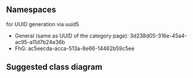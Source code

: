 == Namespaces ==
for UUID generation via uuid5

* General (same as UUID of the category page): 3d238d05-316e-45a4-ac95-a11d7b24e36b
* FhG: ac5eecda-acca-513a-8e66-14462b59c5ee

== Suggested class diagram ==
{{Template:ELN/Editor/DrawIO
|file_name=location-class-diagram
|page_name=Category:OSW3d238d05316e45a4ac95a11d7b24e36b
|full_width=0
|uuid=446c76f3-ccf0-5ee6-aabe-ff72c6699f31
}}